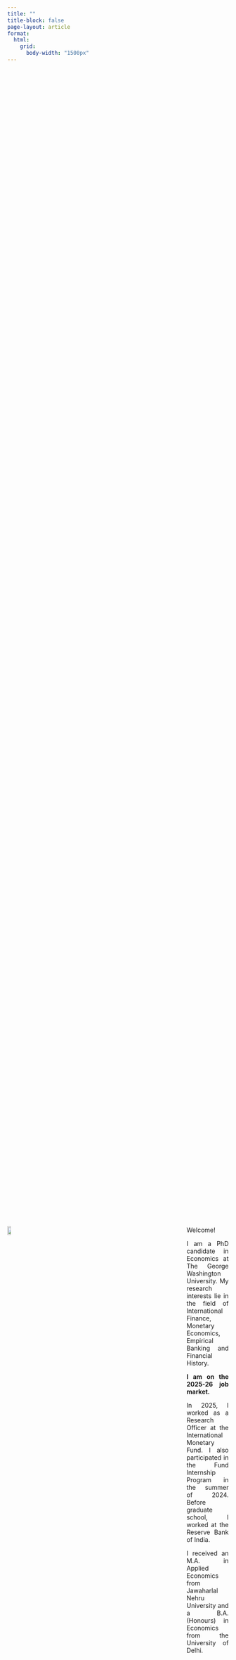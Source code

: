```yaml
---
title: ""
title-block: false
page-layout: article
format:
  html:
    grid:
      body-width: "1500px"
---
```

<div style="height: 120px;"></div>
::: {.columns style="gap: 300px; align-items: flex-start; margin-top: 2500px;"}
::: {.column width="24%"}
![](files/photo.jpg){width=100%}
:::

::: {.column width="76%" style="text-align: justify; margin-left: 100px;"}

Welcome!

I am a PhD candidate in Economics at The George Washington University. My research interests lie in the field of International Finance, Monetary Economics, Empirical Banking and Financial History.

**I am on the 2025-26 job market.**

In 2025, I worked as a Research Officer at the International Monetary Fund. I also participated in the Fund Internship Program in the summer of 2024. Before graduate school, I worked at the Reserve Bank of India.

I received an M.A. in Applied Economics from Jawaharlal Nehru University and a B.A. (Honours) in Economics from the University of Delhi.

:::
:::
